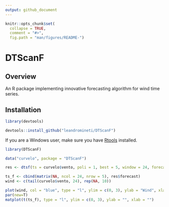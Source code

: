 ```yaml
---
output: github_document
---
```


```r
knitr::opts_chunk$set(
  collapse = TRUE,
  comment = "#>",
  fig.path = "man/figures/README-")
```

# DTScanF

## Overview

An R package implementing innovative forecasting algorithm for wind time series.

## Installation

```r
library(devtools)

devtools::install_github("leandromineti/DTScanF")
```

If you are a Windows user, make sure you have [Rtools](https://cran.r-project.org/bin/windows/Rtools/)
installed.

```r
library(DTScanF)

data("curvelo", package = "DTScanF")

res <- dtsf(ts = curvelo$vento, poli = 1, best = 5, window = 24, forecast = 10)

ts_f <- cbind(matrix(NA, ncol = 24, nrow = 5), res$forecast)
wind <- c(tail(curvelo$vento, 24), rep(NA, 10))

plot(wind, col = "blue", type = "l", ylim = c(0, 3), ylab = "Wind", xlab = "Hour")
par(new=T)
matplot(t(ts_f), type = "l", ylim = c(0, 3), ylab = "", xlab = "")

```

